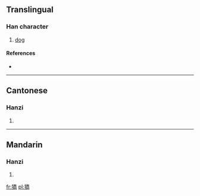 ==Translingual==

===Han character===
{{Han char|rn=94|rad=犬|as=12|sn=15|four=4222<sub>7</sub>|canj=大竹竹大月 (KHHKB)}}

# [[dog]]

====References====
* {{Han ref|kx=0719.040|dkj=20697|dj=1130.110|hdz=21368.100|uh=7362|ud=29538|bh=E6A1|bd=59041}}

----

==Cantonese==

===Hanzi===
{{yue-hanzi|jyut=|y=hiu1}}

# {{defn|lang=yue|sort=犬12}}

----

==Mandarin==

===Hanzi===
{{cmn-hanzi|pin=[[huá]] ([[hua2]]), [[xiāo]] ([[xiao1]])|wg=hua<sup>2</sup>, hsiao<sup>1</sup>}}

# {{defn|lang=cmn|sort=犬12}}

[[fr:獢]]
[[pl:獢]]